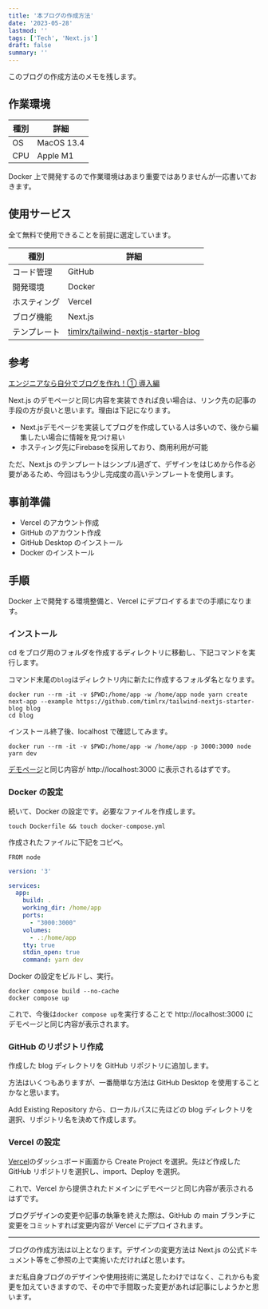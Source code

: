 ```yaml
---
title: '本ブログの作成方法'
date: '2023-05-28'
lastmod: ''
tags: ['Tech', 'Next.js']
draft: false
summary: ''
---
```


このブログの作成方法のメモを残します。

## 作業環境

| 種別 | 詳細       |
| ---- | ---------- |
| OS   | MacOS 13.4 |
| CPU  | Apple M1   |

Docker 上で開発するので作業環境はあまり重要ではありませんが一応書いておきます。

## 使用サービス

全て無料で使用できることを前提に選定しています。

| 種別         | 詳細                                                                                          |
| ------------ | --------------------------------------------------------------------------------------------- |
| コード管理   | GitHub                                                                                        |
| 開発環境     | Docker                                                                                        |
| ホスティング | Vercel                                                                                        |
| ブログ機能   | Next.js                                                                                       |
| テンプレート | [timlrx/tailwind-nextjs-starter-blog](https://github.com/timlrx/tailwind-nextjs-starter-blog) |

## 参考

[エンジニアなら自分でブログを作れ！① 導入編](https://zenn.dev/miketako3/articles/9b2b1a9ec13901)

Next.js のデモページと同じ内容を実装できれば良い場合は、リンク先の記事の手段の方が良いと思います。理由は下記になります。
- Next.jsデモページを実装してブログを作成している人は多いので、後から編集したい場合に情報を見つけ易い
- ホスティング先にFirebaseを採用しており、商用利用が可能

ただ、Next.js のテンプレートはシンプル過ぎて、デザインをはじめから作る必要があるため、今回はもう少し完成度の高いテンプレートを使用します。

## 事前準備

- Vercel のアカウント作成
- GitHub のアカウント作成
- GitHub Desktop のインストール
- Docker のインストール

## 手順

Docker 上で開発する環境整備と、Vercel にデプロイするまでの手順になります。

### インストール

cd をブログ用のフォルダを作成するディレクトリに移動し、下記コマンドを実行します。

コマンド末尾の`blog`はディレクトリ内に新たに作成するフォルダ名となります。

```
docker run --rm -it -v $PWD:/home/app -w /home/app node yarn create next-app --example https://github.com/timlrx/tailwind-nextjs-starter-blog blog
cd blog
```

インストール終了後、localhost で確認してみます。

```
docker run --rm -it -v $PWD:/home/app -w /home/app -p 3000:3000 node yarn dev
```

[デモページ](https://tailwind-nextjs-starter-blog.vercel.app)と同じ内容が http://localhost:3000 に表示されるはずです。

### Docker の設定

続いて、Docker の設定です。必要なファイルを作成します。

```
touch Dockerfile && touch docker-compose.yml
```

作成されたファイルに下記をコピペ。

```:Dockerfile
FROM node
```

```yml:docker-compose.yml
version: '3'

services:
  app:
    build: .
    working_dir: /home/app
    ports:
      - "3000:3000"
    volumes:
      - .:/home/app
    tty: true
    stdin_open: true
    command: yarn dev
```

Docker の設定をビルドし、実行。

```
docker compose build --no-cache
docker compose up
```

これで、今後は`docker compose up`を実行することで http://localhost:3000 にデモページと同じ内容が表示されます。

### GitHub のリポジトリ作成

作成した blog ディレクトリを GitHub リポジトリに追加します。

方法はいくつもありますが、一番簡単な方法は GitHub Desktop を使用することかなと思います。

Add Existing Repository から、ローカルパスに先ほどの blog ディレクトリを選択、リポジトリ名を決めて作成します。

### Vercel の設定

[Vercel](https://vercel.com/dashboard)のダッシュボード画面から Create Project を選択。先ほど作成した GitHub リポジトリを選択し、import、Deploy を選択。

これで、Vercel から提供されたドメインにデモページと同じ内容が表示されるはずです。

ブログデザインの変更や記事の執筆を終えた際は、GitHub の main ブランチに変更をコミットすれば変更内容が Vercel にデプロイされます。

---

ブログの作成方法は以上となります。デザインの変更方法は Next.js の公式ドキュメント等をご参照の上で実施いただければと思います。

まだ私自身ブログのデザインや使用技術に満足したわけではなく、これからも変更を加えていきますので、その中で手間取った変更があれば記事にしようかと思います。
